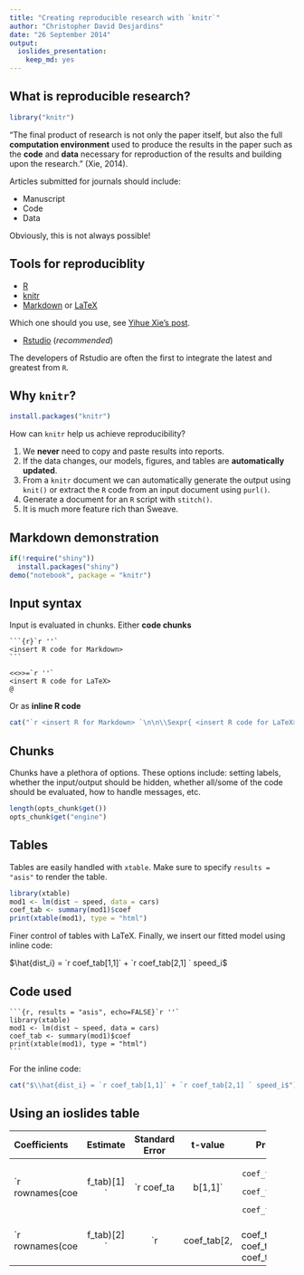 ```yaml
---
title: "Creating reproducible research with `knitr`"
author: "Christopher David Desjardins"
date: "26 September 2014"
output:
  ioslides_presentation:
    keep_md: yes
---
```


## What is reproducible research?
 
```r
library("knitr")
```
 
"The final product of research is not only the paper itself, but also the full __computation environment__ used to produce the results in the paper such as the __code__ and __data__ necessary for reproduction of the results and building upon the research." (Xie, 2014).

Articles submitted for journals should include:

- Manuscript
- Code 
- Data

Obviously, this is not always possible!

## Tools for reproduciblity

- [R](http://r-project.org)
- [knitr](http://yihui.name/knitr/)
- [Markdown](http://daringfireball.net/projects/markdown/) or [LaTeX](http://www.latex-project.org/)

Which one should you use, see [Yihue Xie's post](http://yihui.name/en/2013/10/markdown-or-latex/). 

- [Rstudio](http://www.rstudio.com) (_recommended_)

The developers of Rstudio are often the first to integrate the latest and greatest from `R`.

## Why `knitr`?

```r
install.packages("knitr")
```

How can `knitr` help us achieve reproducibility?

1. We __never__ need to copy and paste results into reports.
2. If the data changes, our models, figures, and tables are __automatically updated__.
3. From a `knitr` document we can automatically generate the output using `knit()` or extract the `R` code from an input document using `purl()`.
5. Generate a document for an `R` script with `stitch()`.
4. It is much more feature rich than Sweave.

## Markdown demonstration

```r
if(!require("shiny"))
  install.packages("shiny")
demo("notebook", package = "knitr")
```

## Input syntax

Input is evaluated in chunks. Either __code chunks__

    ```{r}`r ''`
    <insert R code for Markdown>
    ```

    <<>>=`r ''`
    <insert R code for LaTeX>
    @

Or as __inline R code__
```r
cat("`r <insert R for Markdown> `\n\n\\Sexpr{ <insert R code for LaTeX> }")
```


## Chunks


Chunks have a plethora of options. These options include: setting labels, whether the input/output should be hidden, whether all/some of the code should be evaluated, how to handle messages, etc. 

```r
length(opts_chunk$get())
opts_chunk$get("engine")
```

## Tables

Tables are easily handled with `xtable`. Make sure to specify `results = "asis"` to render the table. 
```r
library(xtable)
mod1 <- lm(dist ~ speed, data = cars)
coef_tab <- summary(mod1)$coef
print(xtable(mod1), type = "html")
```
<p>
</p>
Finer control of tables with LaTeX. Finally, we insert our fitted model using inline code:

$\hat{dist_i} = `r coef_tab[1,1]` + `r coef_tab[2,1] ` speed_i$

## Code used
    ```{r, results = "asis", echo=FALSE}`r ''`
    library(xtable)
    mod1 <- lm(dist ~ speed, data = cars)
    coef_tab <- summary(mod1)$coef
    print(xtable(mod1), type = "html")
    ```
    
For the inline code:
```r
cat("$\\hat{dist_i} = `r coef_tab[1,1]` + `r coef_tab[2,1] ` speed_i$")
```


## Using an ioslides table

-------------------------------------------------------------
Coefficients     Estimate     Standard    t-value     Pr(>|t|)
                              Error   
-------------- ------------ ----------- ----------- ------------
`r rownames(coef_tab)[1] `    `r coef_tab[1,1]`       `r coef_tab[1,2]`       `r coef_tab[1,3]`       `r coef_tab[1,4]`  

`r rownames(coef_tab)[2] `            `r coef_tab[2,1]`       `r coef_tab[2,2]`       `r coef_tab[2,3]`       `r coef_tab[2,4]`  
-------------------------------------------------------------


